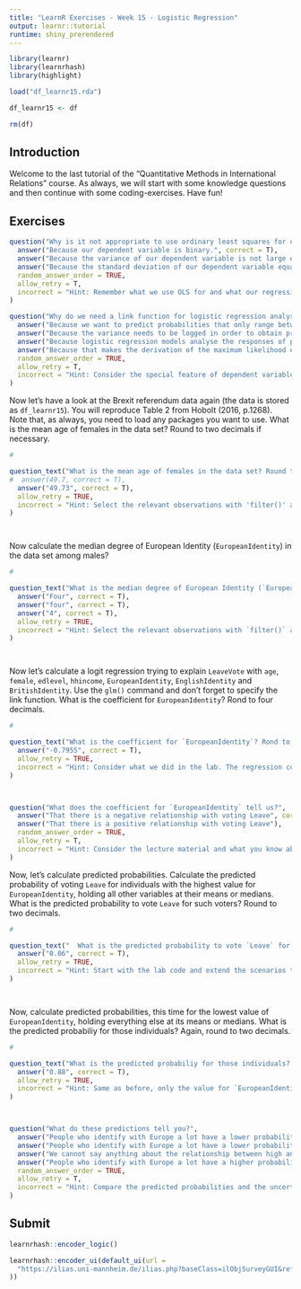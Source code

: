 ---
title: "LearnR Exercises - Week 15 - Logistic Regression"
output: learnr::tutorial
runtime: shiny_prerendered
---

```{r setup, include=FALSE}
library(learnr)
library(learnrhash)
library(highlight)

load("df_learnr15.rda")

df_learnr15 <- df

rm(df)

```


## Introduction 

Welcome to the last tutorial of the "Quantitative Methods in International Relations" course. As always, we will start with some knowledge questions and then continue with some coding-exercises. Have fun!

## Exercises


```{r q1, echo = FALSE}
question("Why is it not appropriate to use ordinary least squares for our referendum vote variable?",
  answer("Because our dependent variable is binary.", correct = T),
  answer("Because the variance of our dependent variable is not large enough;Because we cannot calculate a mean for our dependent variable."),
  answer("Because the standard deviation of our dependent variable equals its mean"),
  random_answer_order = TRUE,
  allow_retry = T,
  incorrect = "Hint: Remember what we use OLS for and what our regression line would predict for different kinds of variables."
)

```


```{r q2, echo = FALSE}
question("Why do we need a link function for logistic regression analyses?",
  answer("Because we want to predict probabilities that only range between 0 and 1.", correct = T),
  answer("Because the variance needs to be logged in order to obtain predictions."),
  answer("Because logistic regression models analyse the responses of people participating in surveys."),
  answer("Because that makes the derivation of the maximum likelihood easier."),
  random_answer_order = TRUE,
  allow_retry = T,
  incorrect = "Hint: Consider the special feature of dependent variables in logistic regressions."
)

```


Now let's have a look at the Brexit referendum data again (the data is stored as `df_learnr15`). You will reproduce Table 2 from Hobolt (2016, p.1268). Note that, as always,   you need to load any packages you want to use. What is the mean age of females in the data set? Round to two decimals if necessary.




```{r exercise1, exercise = TRUE}
# 
```


```{r q3, echo = F}

question_text("What is the mean age of females in the data set? Round to two decimal if necessary.",
#  answer(49.7, correct = T),
  answer("49.73", correct = T),
  allow_retry = TRUE,
  incorrect = "Hint: Select the relevant observations with 'filter()' and use the 'mean()' command to calculate the average."
)




```


Now calculate the median degree of European Identity (`EuropeanIdentity`) in the data set among males?

```{r exercise2, exercise = TRUE}
# 
```


```{r q4, echo = F}

question_text("What is the median degree of European Identity (`EuropeanIdentity`) in the data set among males?",
  answer("Four", correct = T),
  answer("four", correct = T),
  answer("4", correct = T),
  allow_retry = TRUE,
  incorrect = "Hint: Select the relevant observations with `filter()` and use the `median()` command to calculate the median."
)




```


Now let's calculate a logit regression trying to explain `LeaveVote` with `age`, `female`, `edlevel`, 
  `hhincome`, `EuropeanIdentity`, `EnglishIdentity` and `BritishIdentity`. Use the `glm()` command and don't forget to
  specify the link function. What is the coefficient for `EuropeanIdentity`? Rond to four decimals.


```{r exercise3, exercise = TRUE}
# 
```


```{r q5, echo = F}

question_text("What is the coefficient for `EuropeanIdentity`? Rond to four decimals.",
  answer("-0.7955", correct = T),
  allow_retry = TRUE,
  incorrect = "Hint: Consider what we did in the lab. The regression command is similar, just add the new independent variables and don't include some that we do not use anymore."
)




```





```{r q6, echo = FALSE}
question("What does the coefficient for `EuropeanIdentity` tell us?",
  answer("That there is a negative relationship with voting Leave", correct = T),
  answer("That there is a positive relationship with voting Leave"),
  random_answer_order = TRUE,
  allow_retry = T,
  incorrect = "Hint: Consider the lecture material and what you know about the signs of coefficients."
)

```



Now, let's calculate predicted probabilities. Calculate the predicted probability of voting
  `Leave` for individuals with the highest value for `EuropeanIdentity`, holding all other variables at their means or medians.
  What is the predicted probability to vote `Leave` for such voters? Round to two decimals.




```{r exercise4, exercise = TRUE}
# 
```


```{r q7, echo = F}

question_text("  What is the predicted probability to vote `Leave` for such voters? Round to two decimals.",
  answer("0.06", correct = T),
  allow_retry = TRUE,
  incorrect = "Hint: Start with the lab code and extend the scenarios to the new variables we included. Also beware of the order of the variables in the model."
)




```



Now, calculate predicted probabilities, this time for the lowest value of `EuropeanIdentity`, holding everything else at its
  means or medians. What is the predicted probabiliy for those individuals? Again, round to two decimals.



```{r exercise5, exercise = TRUE}
# 


```


```{r q8, echo = F}

question_text("What is the predicted probabiliy for those individuals? Again, round to two decimals.",
  answer("0.88", correct = T),
  allow_retry = TRUE,
  incorrect = "Hint: Same as before, only the value for `EuropeanIdentity` has to be changed."
)




```



```{r q9, echo = FALSE}
question("What do these predictions tell you?",
  answer("People who identify with Europe a lot have a lower probability of voting Leave than those who do not, holding everything else constant.", correct = T),
  answer("People who identify with Europe a lot have a lower probability of voting Leave than those who do not."),
  answer("We cannot say anything about the relationship between high and low identification with Europe and voting Leave because the difference is not statistically significant."),
  answer("People who identify with Europe a lot have a higher probability of voting Leave than those who do not."),
  random_answer_order = TRUE,
  allow_retry = T,
  incorrect = "Hint: Compare the predicted probabilities and the uncertainty around them."
)

```





## Submit

```{r context="server"}
learnrhash::encoder_logic()
```

```{r encode, echo=FALSE}
learnrhash::encoder_ui(default_ui(url =
  "https://ilias.uni-mannheim.de/ilias.php?baseClass=ilObjSurveyGUI&ref_id=1097914&cmd=infoScreen"
))
```